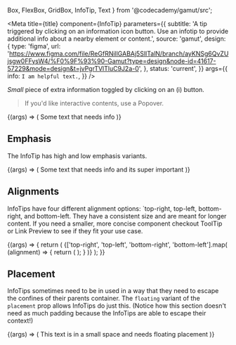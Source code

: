   Box,
  FlexBox,
  GridBox,
  InfoTip,
  Text
} from '@codecademy/gamut/src';



<Meta
  title={title}
  component={InfoTip}
  parameters={{
    subtitle:
      'A tip triggered by clicking on an information icon button. Use an infotip to provide additional info about a nearby element or content.',
    source: 'gamut',
    design: {
      type: 'figma',
      url:
        'https://www.figma.com/file/ReGfRNillGABAj5SlITalN/branch/ayKNSg6QvZUjsgw0FFysW4/%F0%9F%93%90-Gamut?type=design&node-id=41617-57229&mode=design&t=jvPgrTVlTluC9J2a-0',
    },
    status: 'current',
  }}
  args={{
    info: `I am helpful text.`,
  }}
/>


_Small_ piece of extra information toggled by clicking on an (i) button.

> If you'd like interactive contents, use a <LinkTo id="molecules-popover--popover">Popover</LinkTo>.

<Canvas>
  <Story name="InfoTip">
    {(args) => (
      <FlexBox center py={64} m={24}>
    <Text mr={4}>Some text that needs info</Text> <InfoTip {...args}/>
      </FlexBox>
    )}
  </Story>
</Canvas>

<PropsTable story="InfoTip" />

## Emphasis
The InfoTip has high and low emphasis variants.

<Canvas>
  <Story name="Emphasis">
    {(args) => (
      <FlexBox center py={64} m={24}>
       <Text mr={4}>Some text that needs info and its super important</Text> <InfoTip emphasis="high"{...args}/>
      </FlexBox>
    )}
  </Story>
  </Canvas>

## Alignments
InfoTips have four different alignment options: `top-right, top-left, bottom-right, and bottom-left. They have a consistent size and are meant for longer content. If you need a smaller, more concise component checkout ToolTip or Link Preview to see if they fit your use case.

<Canvas>
  <Story name="Alignments">
    {(args) => {
      return (
        <GridBox gap={24} py={64} ml={8} gridTemplateColumns="1fr 1fr">
          {['top-right', 'top-left', 'bottom-right', 'bottom-left'].map(
            (alignment) => {
              return (
                <Box key={alignment}>
                  <InfoTip
                    {...args}
                    alignment={alignment}
                  />
                </Box>
              );
            }
          )}
        </GridBox>
      );
    }}
  </Story>
</Canvas>


## Placement
InfoTips sometimes need to be in used in a way that they need to escape the confines of their parents container. The `floating` variant of the `placement` prop allows InfoTips do just this. (Notice how this section doesn't need as much padding because the InfoTips are able to escape their context!)

<Canvas>
  <Story name="Floating">
    {(args) => (
      <FlexBox center >
       <Text mr={4}>This text is in a small space and needs floating placement</Text> <InfoTip placement="floating"{...args}/>
      </FlexBox>
    )}
  </Story>
</Canvas>
